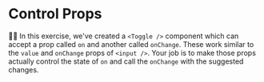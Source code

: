 # Control Props

<EpicVideo url="https://www.epicreact.dev/workshops/advanced-react-patterns/control-props" />

👨‍💼 In this exercise, we've created a `<Toggle />` component which can accept a
prop called `on` and another called `onChange`. These work similar to the
`value` and `onChange` props of `<input />`. Your job is to make those props
actually control the state of `on` and call the `onChange` with the suggested
changes.
